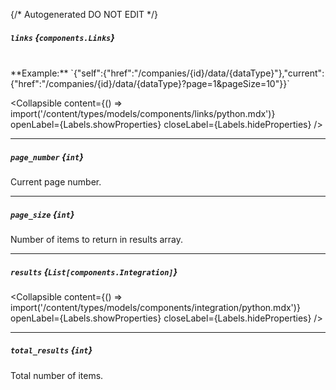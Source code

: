 {/* Autogenerated DO NOT EDIT  */}

##### `links` *{`components.Links`}*
<br/>
**Example:** `{"self":{"href":"/companies/{id}/data/{dataType}"},"current":{"href":"/companies/{id}/data/{dataType}?page=1&pageSize=10"}}`

<Collapsible content={() => import('/content/types/models/components/links/python.mdx')} openLabel={Labels.showProperties} closeLabel={Labels.hideProperties} />


---
##### `page_number` *{`int`}*
Current page number.

---
##### `page_size` *{`int`}*
Number of items to return in results array.

---
##### `results` *{`List[components.Integration]`}*

<Collapsible content={() => import('/content/types/models/components/integration/python.mdx')} openLabel={Labels.showProperties} closeLabel={Labels.hideProperties} />


---
##### `total_results` *{`int`}*
Total number of items.


